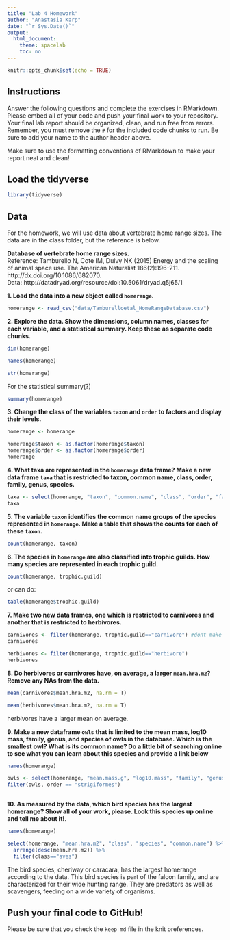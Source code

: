```yaml
---
title: "Lab 4 Homework"
author: "Anastasia Karp"
date: "`r Sys.Date()`"
output:
  html_document:
    theme: spacelab
    toc: no
---
```


```r
knitr::opts_chunk$set(echo = TRUE)
```

## Instructions
Answer the following questions and complete the exercises in RMarkdown. Please embed all of your code and push your final work to your repository. Your final lab report should be organized, clean, and run free from errors. Remember, you must remove the `#` for the included code chunks to run. Be sure to add your name to the author header above.  

Make sure to use the formatting conventions of RMarkdown to make your report neat and clean!  

## Load the tidyverse
```r
library(tidyverse)
```

## Data
For the homework, we will use data about vertebrate home range sizes. The data are in the class folder, but the reference is below.  

**Database of vertebrate home range sizes.**  
Reference: Tamburello N, Cote IM, Dulvy NK (2015) Energy and the scaling of animal space use. The American Naturalist 186(2):196-211. http://dx.doi.org/10.1086/682070.  
Data: http://datadryad.org/resource/doi:10.5061/dryad.q5j65/1  

**1. Load the data into a new object called `homerange`.**
```r
homerange <- read_csv("data/Tamburelloetal_HomeRangeDatabase.csv")
```

**2. Explore the data. Show the dimensions, column names, classes for each variable, and a statistical summary. Keep these as separate code chunks.**  
```r
dim(homerange)
```

```r
names(homerange)
```

```r
str(homerange)
```
For the statistical summary(?)
```r
summary(homerange)
```



**3. Change the class of the variables `taxon` and `order` to factors and display their levels.** 
```r
homerange <- homerange
```


```r
homerange$taxon <- as.factor(homerange$taxon)
homerange$order <- as.factor(homerange$order)
homerange
```

**4. What taxa are represented in the `homerange` data frame? Make a new data frame `taxa` that is restricted to taxon, common name, class, order, family, genus, species.**  
```r
taxa <- select(homerange, "taxon", "common.name", "class", "order", "family", "genus", "species")
taxa
```

**5. The variable `taxon` identifies the common name groups of the species represented in `homerange`. Make a table that shows the counts for each of these `taxon`.**  
```r
count(homerange, taxon) 
```

**6. The species in `homerange` are also classified into trophic guilds. How many species are represented in each trophic guild.**  
```r
count(homerange, trophic.guild)
```
or can do:
```r
table(homerange$trophic.guild)
```


**7. Make two new data frames, one which is restricted to carnivores and another that is restricted to herbivores.**  
```r
carnivores <- filter(homerange, trophic.guild=="carnivore") #dont make another data frame- already is one!
carnivores
```

```r
herbivores <- filter(homerange, trophic.guild=="herbivore")
herbivores
```


**8. Do herbivores or carnivores have, on average, a larger `mean.hra.m2`? Remove any NAs from the data.**  
```r
mean(carnivores$mean.hra.m2, na.rm = T)
```

```r
mean(herbivores$mean.hra.m2, na.rm = T)
```
herbivores have a larger mean on average.


**9. Make a new dataframe `owls` that is limited to the mean mass, log10 mass, family, genus, and species of owls in the database. Which is the smallest owl? What is its common name? Do a little bit of searching online to see what you can learn about this species and provide a link below** 
```r
names(homerange)
```


```r
owls <- select(homerange, "mean.mass.g", "log10.mass", "family", "genus", "order") 
filter(owls, order == "strigiformes")
               
```

**10. As measured by the data, which bird species has the largest homerange? Show all of your work, please. Look this species up online and tell me about it!**.  
```r
names(homerange)
```

```r
select(homerange, "mean.hra.m2", "class", "species", "common.name") %>%
  arrange(desc(mean.hra.m2)) %>%
  filter(class=="aves")
```
The bird species, cheriway or caracara, has the largest homerange according to the data. This bird species is part of the falcon family, and are characterized for their wide hunting range. They are predators as well as scavengers, feeding on a wide variety of organisms.



## Push your final code to GitHub!
Please be sure that you check the `keep md` file in the knit preferences.   